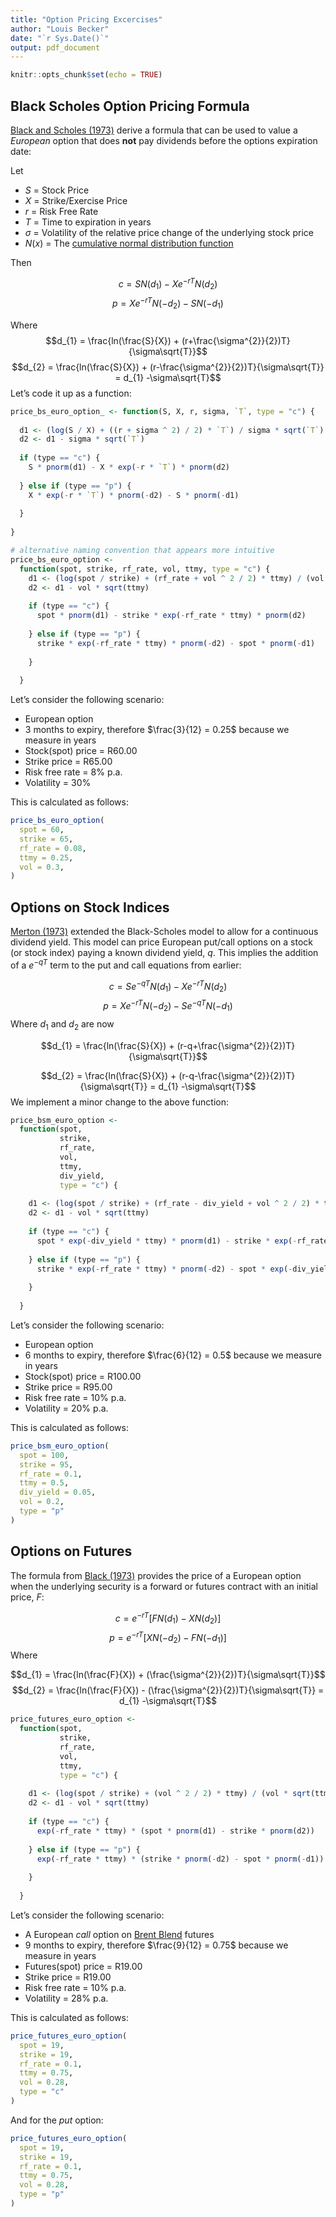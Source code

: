 ```yaml
---
title: "Option Pricing Excercises"
author: "Louis Becker"
date: "`r Sys.Date()`"
output: pdf_document
---
```


```r
knitr::opts_chunk$set(echo = TRUE)
```

## Black Scholes Option Pricing Formula

[Black and Scholes (1973)](https://www.cs.princeton.edu/courses/archive/fall09/cos323/papers/black_scholes73.pdf) derive a formula that can be used to value a *European* option that does **not** pay dividends before the options expiration date:


Let 

+ $S$ = Stock Price
+ $X$ = Strike/Exercise Price
+ $r$ = Risk Free Rate 
+ $T$ = Time to expiration in years
+ $\sigma$ = Volatility of the relative price change of the underlying stock price
+ $N(x)$ = The [cumulative normal distribution function](https://statproofbook.github.io/P/norm-cdf.html)

Then

$$c = SN(d_{1})-Xe^{-rT}N(d_{2})$$
$$p = Xe^{-rT}N(-d_{2})-SN(-d_{1})$$

Where
$$d_{1} = \frac{ln(\frac{S}{X}) + (r+\frac{\sigma^{2}}{2})T}{\sigma\sqrt{T}}$$
$$d_{2} = \frac{ln(\frac{S}{X}) + (r-\frac{\sigma^{2}}{2})T}{\sigma\sqrt{T}} = d_{1} -\sigma\sqrt{T}$$
Let's code it up as a function:

```r
price_bs_euro_option_ <- function(S, X, r, sigma, `T`, type = "c") {
  
  d1 <- (log(S / X) + ((r + sigma ^ 2) / 2) * `T`) / sigma * sqrt(`T`)
  d2 <- d1 - sigma * sqrt(`T`)
  
  if (type == "c") {
    S * pnorm(d1) - X * exp(-r * `T`) * pnorm(d2)
    
  } else if (type == "p") {
    X * exp(-r * `T`) * pnorm(-d2) - S * pnorm(-d1)
    
  }
  
}

# alternative naming convention that appears more intuitive
price_bs_euro_option <-
  function(spot, strike, rf_rate, vol, ttmy, type = "c") {
    d1 <- (log(spot / strike) + (rf_rate + vol ^ 2 / 2) * ttmy) / (vol * sqrt(ttmy))
    d2 <- d1 - vol * sqrt(ttmy)
    
    if (type == "c") {
      spot * pnorm(d1) - strike * exp(-rf_rate * ttmy) * pnorm(d2)
      
    } else if (type == "p") {
      strike * exp(-rf_rate * ttmy) * pnorm(-d2) - spot * pnorm(-d1)
      
    }
    
  }

```


Let's consider the following scenario:

- European option 
- 3 months to expiry, therefore $\frac{3}{12} = 0.25$ because we measure in years
- Stock(spot) price = R60.00
- Strike price = R65.00
- Risk free rate = 8% p.a.
- Volatility = 30%

This is calculated as follows:

```r
price_bs_euro_option(
  spot = 60,
  strike = 65,
  rf_rate = 0.08,
  ttmy = 0.25,
  vol = 0.3,
)
```
## Options on Stock Indices

[Merton (1973)](http://polymer.bu.edu/hes/merton73py538.pdf) extended the Black-Scholes model to allow for a continuous dividend yield. This model can price European put/call options on a stock (or stock index) paying a known dividend yield, $q$. This implies the addition of a $e^{-qT}$ term to the put and call equations from earlier:

$$c = Se^{-qT}N(d_{1})-Xe^{-rT}N(d_{2})$$
$$p = Xe^{-rT}N(-d_{2})-Se^{-qT}N(-d_{1})$$
Where $d_1$ and $d_2$ are now

$$d_{1} = \frac{ln(\frac{S}{X}) + (r-q+\frac{\sigma^{2}}{2})T}{\sigma\sqrt{T}}$$

$$d_{2} = \frac{ln(\frac{S}{X}) + (r-q-\frac{\sigma^{2}}{2})T}{\sigma\sqrt{T}} = d_{1} -\sigma\sqrt{T}$$
We implement a minor change to the above function:

```r

price_bsm_euro_option <-
  function(spot,
           strike,
           rf_rate,
           vol,
           ttmy,
           div_yield,
           type = "c") {
    
    d1 <- (log(spot / strike) + (rf_rate - div_yield + vol ^ 2 / 2) * ttmy) / (vol * sqrt(ttmy))
    d2 <- d1 - vol * sqrt(ttmy)
    
    if (type == "c") {
      spot * exp(-div_yield * ttmy) * pnorm(d1) - strike * exp(-rf_rate * ttmy) * pnorm(d2)
      
    } else if (type == "p") {
      strike * exp(-rf_rate * ttmy) * pnorm(-d2) - spot * exp(-div_yield * ttmy) * pnorm(-d1)
      
    }
    
  }

```

Let's consider the following scenario:

- European option 
- 6 months to expiry, therefore $\frac{6}{12} = 0.5$ because we measure in years
- Stock(spot) price = R100.00
- Strike price = R95.00
- Risk free rate = 10% p.a.
- Volatility = 20% p.a.

This is calculated as follows:

```r
price_bsm_euro_option(
  spot = 100,
  strike = 95,
  rf_rate = 0.1,
  ttmy = 0.5,
  div_yield = 0.05,
  vol = 0.2,
  type = "p"
)
```

## Options on Futures

The formula from [Black (1973)](https://www.sciencedirect.com/science/article/abs/pii/0304405X76900246) provides the price of a European option when the underlying security is a forward or futures contract with an initial price, $F$:

$$c = e^{-rT}[FN(d_{1})-XN(d_{2})]$$
$$p = e^{-rT}[XN(-d_{2})-FN(-d_{1})]$$
Where

$$d_{1} = \frac{ln(\frac{F}{X}) + (\frac{\sigma^{2}}{2})T}{\sigma\sqrt{T}}$$
$$d_{2} = \frac{ln(\frac{F}{X}) - (\frac{\sigma^{2}}{2})T}{\sigma\sqrt{T}} = d_{1} -\sigma\sqrt{T}$$

```r
price_futures_euro_option <-
  function(spot,
           strike,
           rf_rate,
           vol,
           ttmy,
           type = "c") {
    
    d1 <- (log(spot / strike) + (vol ^ 2 / 2) * ttmy) / (vol * sqrt(ttmy))
    d2 <- d1 - vol * sqrt(ttmy)
    
    if (type == "c") {
      exp(-rf_rate * ttmy) * (spot * pnorm(d1) - strike * pnorm(d2))
      
    } else if (type == "p") {
      exp(-rf_rate * ttmy) * (strike * pnorm(-d2) - spot * pnorm(-d1))
      
    }
    
  }
```

Let's consider the following scenario:

- A European _call_ option on [Brent Blend](https://www.investopedia.com/terms/b/brentblend.asp) futures
- 9 months to expiry, therefore $\frac{9}{12} = 0.75$ because we measure in years
- Futures(spot) price = R19.00
- Strike price = R19.00
- Risk free rate = 10% p.a.
- Volatility = 28% p.a.

This is calculated as follows:

```r
price_futures_euro_option(
  spot = 19,
  strike = 19,
  rf_rate = 0.1,
  ttmy = 0.75,
  vol = 0.28,
  type = "c"
)
```

And for the _put_ option:

```r
price_futures_euro_option(
  spot = 19,
  strike = 19,
  rf_rate = 0.1,
  ttmy = 0.75,
  vol = 0.28,
  type = "p"
)
```
